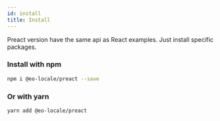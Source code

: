 ```yaml
---
id: install
title: Install
---
```


Preact version have the same api as React examples. Just install specific packages.

### Install with npm

```sh
npm i @eo-locale/preact --save
```

### Or with yarn

```sh
yarn add @eo-locale/preact
```